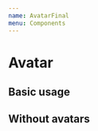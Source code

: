 ```yaml
---
name: AvatarFinal
menu: Components
---
```



# Avatar

## Basic usage

<Playground>
  <div className="flex flex-row items-center">
    <Avatar
      size="xs"
      imageSrc="https://images.unsplash.com/photo-1472099645785-5658abf4ff4e?ixlib=rb-1.2.1&ixid=eyJhcHBfaWQiOjEyMDd9&auto=format&fit=facearea&facepad=2&w=256&h=256&q=80"
      firstName="Ham"
      lastName="Fancher"
    />
    <Avatar
      size="sm"
      imageSrc="https://images.unsplash.com/photo-1472099645785-5658abf4ff4e?ixlib=rb-1.2.1&ixid=eyJhcHBfaWQiOjEyMDd9&auto=format&fit=facearea&facepad=2&w=256&h=256&q=80"
      firstName="Ham"
      lastName="Fancher"
    />
    <Avatar
      size="md"
      imageSrc="https://images.unsplash.com/photo-1472099645785-5658abf4ff4e?ixlib=rb-1.2.1&ixid=eyJhcHBfaWQiOjEyMDd9&auto=format&fit=facearea&facepad=2&w=256&h=256&q=80"
      firstName="Ham"
      lastName="Fancher"
    />
    <Avatar
      size="lg"
      imageSrc="https://images.unsplash.com/photo-1472099645785-5658abf4ff4e?ixlib=rb-1.2.1&ixid=eyJhcHBfaWQiOjEyMDd9&auto=format&fit=facearea&facepad=2&w=256&h=256&q=80"
      firstName="Ham"
      lastName="Fancher"
    />
    <Avatar
      size="xl"
      imageSrc="https://images.unsplash.com/photo-1472099645785-5658abf4ff4e?ixlib=rb-1.2.1&ixid=eyJhcHBfaWQiOjEyMDd9&auto=format&fit=facearea&facepad=2&w=256&h=256&q=80"
      firstName="Ham"
      lastName="Fancher"
    />
  </div>
</Playground>

## Without avatars

<Playground>
  <div className="flex flex-row items-center">
    <Avatar
      size="xs"
      firstName="Ham"
      lastName="Fancher"
    />
    <Avatar
      size="sm"
      firstName="Ham"
      lastName="Fancher"
    />
    <Avatar
      size="md"
      firstName="Ham"
      lastName="Fancher"
    />
    <Avatar
      size="lg"
      firstName="Ham"
      lastName="Fancher"
    />
    <Avatar
      size="xl"
      firstName="Ham"
      lastName="Fancher"
    />
  </div>
</Playground>

